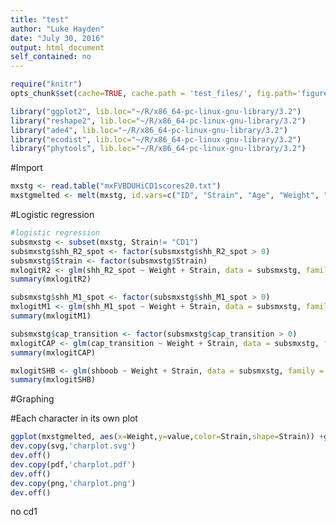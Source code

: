 ```yaml
---
title: "test"
author: "Luke Hayden"
date: "July 30, 2016"
output: html_document
self_contained: no
---
```


```r
require("knitr")
opts_chunk$set(cache=TRUE, cache.path = 'test_files/', fig.path='figure/')

library("ggplot2", lib.loc="~/R/x86_64-pc-linux-gnu-library/3.2")
library("reshape2", lib.loc="~/R/x86_64-pc-linux-gnu-library/3.2")
library("ade4", lib.loc="~/R/x86_64-pc-linux-gnu-library/3.2") 
library("ecodist", lib.loc="~/R/x86_64-pc-linux-gnu-library/3.2")
library("phytools", lib.loc="~/R/x86_64-pc-linux-gnu-library/3.2")

```


#Import
```r

mxstg <- read.table("mxFVBDUHiCD1scores20.txt")
mxstgmelted <- melt(mxstg, id.vars=c("ID", "Strain", "Age", "Weight", "Clutch", "shh_M2_spot", "M1_spot_split_LR", "Total_state", "stateord", "Symmetry", "groupwt"))

```


#Logistic regression
```r

#logistic regression
subsmxstg <- subset(mxstg, Strain!= "CD1")
subsmxstg$shh_R2_spot <- factor(subsmxstg$shh_R2_spot > 0)
subsmxstg$Strain <- factor(subsmxstg$Strain)
mxlogitR2 <- glm(shh_R2_spot ~ Weight + Strain, data = subsmxstg, family = "binomial")
summary(mxlogitR2)

subsmxstg$shh_M1_spot <- factor(subsmxstg$shh_M1_spot > 0)
mxlogitM1 <- glm(shh_M1_spot ~ Weight + Strain, data = subsmxstg, family = "binomial")
summary(mxlogitM1)

subsmxstg$cap_transition <- factor(subsmxstg$cap_transition > 0)
mxlogitCAP <- glm(cap_transition ~ Weight + Strain, data = subsmxstg, family = "binomial")
summary(mxlogitCAP)

mxlogitSHB <- glm(shboob ~ Weight + Strain, data = subsmxstg, family = "binomial")
summary(mxlogitSHB)

```

#Graphing

#Each character in its own plot
```r
ggplot(mxstgmelted, aes(x=Weight,y=value,color=Strain,shape=Strain)) +geom_point(size=1.5) + facet_wrap(~ variable,ncol=1) +  scale_y_continuous(breaks=c(0,1,2))
dev.copy(svg,'charplot.svg')
dev.off()
dev.copy(pdf,'charplot.pdf')
dev.off()
dev.copy(png,'charplot.png')
dev.off()

```

no cd1